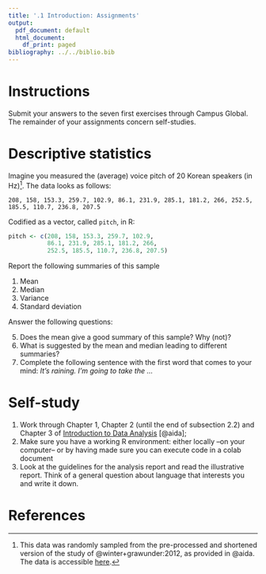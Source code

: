 ```yaml
---
title: '.1 Introduction: Assignments'
output:
  pdf_document: default
  html_document:
    df_print: paged
bibliography: ../../biblio.bib
---
```


# Instructions
Submit your answers to the seven first exercises through Campus Global. The remainder of your assignments concern self-studies.

# Descriptive statistics
Imagine you measured the (average) voice pitch of 20 Korean speakers (in Hz)^[This data was randomly sampled from the pre-processed and shortened version of the study of @winter+grawunder:2012, as provided in @aida. The data is accessible [here](https://rdrr.io/github/michael-franke/aida-package/man/data_polite.html).]. The data looks as follows: 

`208, 158, 153.3, 259.7, 102.9, 86.1, 231.9, 285.1, 181.2, 266, 252.5, 185.5, 110.7, 236.8, 207.5` 


Codified as a vector, called `pitch`, in R:
```r
pitch <- c(208, 158, 153.3, 259.7, 102.9,
           86.1, 231.9, 285.1, 181.2, 266,
           252.5, 185.5, 110.7, 236.8, 207.5)
```

Report the following summaries of this sample

  1. Mean
  2. Median
  3. Variance
  4. Standard deviation
  
Answer the following questions:
  
  5. Does the mean give a good summary of this sample? Why (not)?
  6. What is suggested by the mean and median leading to different summaries?
  7. Complete the following sentence with the first word that comes to your mind: *It's raining. I'm going to take the ...*
  
# Self-study 
1. Work through Chapter 1, Chapter 2 (until the end of subsection 2.2) and Chapter 3 of [Introduction to Data Analysis](https://michael-franke.github.io/intro-data-analysis/) [@aida];
2. Make sure you have a working R environment: either locally --on your computer-- or by having made sure you can execute code in a colab document
3. Look at the guidelines for the analysis report and read the illustrative report. Think of a general question about language that interests you and write it down.

# References